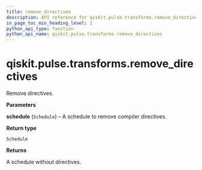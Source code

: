 ```yaml
---
title: remove_directives
description: API reference for qiskit.pulse.transforms.remove_directives
in_page_toc_min_heading_level: 1
python_api_type: function
python_api_name: qiskit.pulse.transforms.remove_directives
---
```


# qiskit.pulse.transforms.remove\_directives

<Function id="qiskit.pulse.transforms.remove_directives" name="remove_directives" isDedicatedPage={true} github="https://github.com/qiskit/qiskit/tree/stable/0.19/qiskit/pulse/transforms/canonicalization.py" signature="remove_directives(schedule)">
  Remove directives.

  **Parameters**

  **schedule** (`Schedule`) – A schedule to remove compiler directives.

  **Return type**

  `Schedule`

  **Returns**

  A schedule without directives.
</Function>


